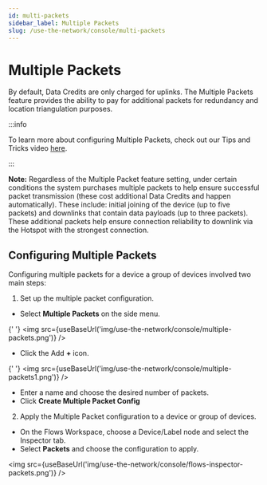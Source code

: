 ```yaml
---
id: multi-packets
sidebar_label: Multiple Packets
slug: /use-the-network/console/multi-packets
---
```


# Multiple Packets


By default, Data Credits are only charged for uplinks. The Multiple Packets feature provides the
ability to pay for additional packets for redundancy and location triangulation purposes.

:::info

To learn more about configuring Multiple Packets, check out our Tips and Tricks video
[here](https://youtu.be/xv8aM1oNIEs).

:::

**Note:** Regardless of the Multiple Packet feature setting, under certain conditions the system
purchases multiple packets to help ensure successful packet transmission (these cost additional Data
Credits and happen automatically). These include: initial joining of the device (up to five packets)
and downlinks that contain data payloads (up to three packets). These additional packets help ensure
connection reliability to downlink via the Hotspot with the strongest connection.

## Configuring Multiple Packets

Configuring multiple packets for a device a group of devices involved two main steps:

1. Set up the multiple packet configuration.

- Select **Multiple Packets** on the side menu.

{' '}
<img src={useBaseUrl('img/use-the-network/console/multiple-packets.png')} />

- Click the Add **+** icon.

{' '}
<img src={useBaseUrl('img/use-the-network/console/multiple-packets1.png')} />

- Enter a name and choose the desired number of packets.
- Click **Create Multiple Packet Config**

2. Apply the Multiple Packet configuration to a device or group of devices.

- On the Flows Workspace, choose a Device/Label node and select the Inspector tab.
- Select **Packets** and choose the configuration to apply.

<img src={useBaseUrl('img/use-the-network/console/flows-inspector-packets.png')} />
